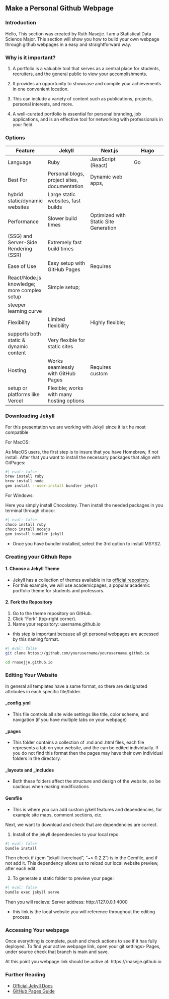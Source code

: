 ## Make a Personal Github Webpage

### Introduction

Hello, This section was created by Ruth Nasejje. I am a Statistical Data 
Science Major. This section will show you how to build your own webpage 
through github webpages in a easy and straightforward way.


### Why is it important? 

1. A portfolio is a valuable tool that serves as a central place for students,
 recruiters, and the general public to view your accomplishments.

2. It provides an opportunity to showcase and compile your achievements in one 
convenient location.

3. This can include a variety of content such as publications, projects, 
personal interests, and more.

4. A well-curated portfolio is essential for personal branding,
 job applications, and is an effective tool for networking
  with professionals in your field.

### Options

| Feature |  Jekyll  |  Next.js  |  Hugo  |
|---------|------------|-------------|----------|
|  Language  | Ruby | JavaScript (React) | Go  |
|  Best For  | Personal blogs, project sites, documentation | Dynamic web apps, 
hybrid static/dynamic websites  | Large static websites, fast builds |
|  Performance  | Slower build times | Optimized with Static Site Generation 
(SSG) and Server-Side Rendering (SSR) | Extremely fast build times |
|  Ease of Use  | Easy setup with GitHub Pages | Requires 
React/Node.js knowledge; more complex setup  | Simple setup; 
steeper learning curve |
|  Flexibility  | Limited flexibility | Highly flexible; 
supports both static & dynamic content | Very flexible for static sites |
|  Hosting  | Works seamlessly with GitHub Pages | Requires custom 
setup or platforms like Vercel | Flexible; works with many hosting options |


### Downloading Jekyll
For this presentation we are working with Jekyll since it is t
he most compatible

For MacOS: 

As MacOS users, the first step is to insure that you have Homebrew, 
if not install. After that you want to install the necessary 
packages that align with GitPages:
```bash
#| eval: false
brew install ruby
brew install node
gem install --user-install bundler jekyll

```

For Windows: 

Here you simply install Chocolatey. Then install the needed packages 
in you terminal through choco: 
```bash
#| eval: false
choco install ruby 
choco install nodejs
gem install bundler jekyll

```

* Once you have bundler installed, select the 3rd option  to install MSYS2.

### Creating your Github Repo 

#### 1. Choose a Jekyll Theme
- Jekyll has a collection of themes available in 
its [official repository](https://jekyllrb.com/resources/).
- For this example, we will use academicpages, a popular 
academic portfolio theme for students and professors.

####  2. Fork the Repository

1. Go to the theme repository on GitHub.
2. Click "Fork" (top-right corner).
3. Name your repository:  username.github.io
* this step is important because all git personal webpages 
are accessed by this naming format.

```bash
#| eval: false
git clone https://github.com/yourusername/yourusername.github.io

cd rnasejje.github.io
```


### Editing Your Website

In general all templates have a same format, so there are designated attributes
in each specific file/folder.

#### _config.yml

- This file controls all site wide settings like title, color scheme, 
and navigation (if you have multiple tabs on your webpage)

#### _pages

- This folder contains a collection of .md and .html files, each file 
represents a tab on your website, and the can be edited individually. 
If you do not find this format then the pages may have their own 
individual folders in the directory.

#### _layouts and _includes

- Both these folders affect the structure and design of the website, 
so be cautious when making modifications

#### Gemfile
- This is where you can add custom jykell features and dependencies, 
for example site maps, comment sections, etc. 



Next, we want to download and check that are dependencies are correct.


1. Install of the jekyll dependencies to your local repo
```bash
#| eval: false
bundle install

```

Then check if (gem "jekyll-livereload", "~> 0.2.2") is in the Gemfile, 
and if not add it. This dependency allows us to reload our local website 
preview, after each edit.

2. To generate a static folder to preview your page: 
```bash
#| eval: false
bundle exec jekyll serve
```
 

Then you will recieve: Server address: http://127.0.0.1:4000

- this link is the local website you will reference throughout 
the editing process. 

### Accessing Your webpage
Once everything is complete, push and check actions to see if it 
has fully deployed. 
To find your active webpage link, open your git settings> Pages, 
under source check that branch is main and save.

At this point you webpage link should be active
 at: https://rnasejje.github.io

### Further Reading

- [Official Jekyll Docs](https://jekyllrb.com/docs/)
- [GitHub Pages Guide](https://docs.github.com/en/pages)